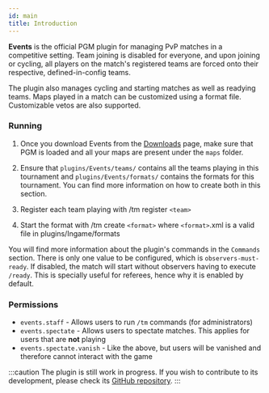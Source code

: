 ```yaml
---
id: main
title: Introduction
---
```


**Events** is the official PGM plugin for managing PvP matches in a competitive setting. Team joining is disabled for everyone, and upon joining or cycling, all players on the match's registered teams are forced onto their respective, defined-in-config teams.

The plugin also manages cycling and starting matches as well as readying teams. Maps played in a match can be customized using a format file. Customizable vetos are also supported.

### Running

1. Once you download Events from the [Downloads](/downloads) page, make sure that PGM is loaded and all your maps are present under the `maps` folder.

2. Ensure that `plugins/Events/teams/` contains all the teams playing in this tournament and `plugins/Events/formats/` contains the formats for this tournament. You can find more information on how to create both in this section.

3. Register each team playing with /tm register `<team>`

4. Start the format with /tm create `<format>` where `<format>`.xml is a valid file in plugins/Ingame/formats

You will find more information about the plugin's commands in the `Commands` section. There is only one value to be configured, which is `observers-must-ready`. If disabled, the match will start without observers having to execute `/ready`. This is specially useful for referees, hence why it is enabled by default.

### Permissions

- `events.staff` - Allows users to run `/tm` commands (for administrators)
- `events.spectate` - Allows users to spectate matches. This applies for users that are **not** playing
- `events.spectate.vanish` - Like the above, but users will be vanished and therefore cannot interact with the game

:::caution
The plugin is still work in progress. If you wish to contribute to its development,
please check its <a href="https://github.com/PGMDev/Events">GitHub repository</a>.
:::
